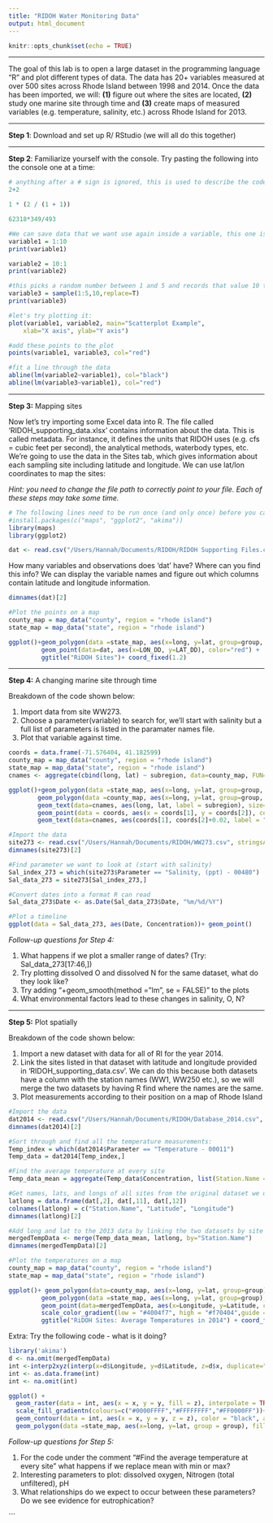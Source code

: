 ```yaml
---
title: "RIDOH Water Monitoring Data"
output: html_document
---
```


```r
knitr::opts_chunk$set(echo = TRUE)
```
____________________________________________________________________________________________________

The goal of this lab is to open a large dataset in the programming language "R" and plot different types of data. The data has 20+ variables measured at over 500 sites across Rhode Island between 1998 and 2014. Once the data has been imported, we will: **(1)** figure out where the sites are located, **(2)** study one marine site through time and **(3)** create maps of measured variables (e.g. temperature, salinity, etc.) across Rhode Island for 2013.

____________________________________________________________________________________________________

**Step 1**: Download and set up R/ RStudio (we will all do this together)

_____________________________________________________________________________________________________

**Step 2**: Familiarize yourself with the console. Try pasting the following into the console one at a time: 

```r
# anything after a # sign is ignored, this is used to describe the code
2+2

1 * (2 / (1 + 1))

62318*349/493

#We can save data that we want use again inside a variable, this one is called 'variable1'
variable1 = 1:10
print(variable1)

variable2 = 10:1
print(variable2)

#this picks a random number between 1 and 5 and records that value 10 times
variable3 = sample(1:5,10,replace=T) 
print(variable3) 

#let's try plotting it:
plot(variable1, variable2, main="Scatterplot Example", 
  	xlab="X axis", ylab="Y axis")

#add these points to the plot
points(variable1, variable3, col="red") 

#fit a line through the data
abline(lm(variable2~variable1), col="black") 
abline(lm(variable3~variable1), col="red") 
```

_____________________________________________________________________________________________________

**Step 3:** Mapping sites

Now let's try importing some Excel data into R. The file called 'RIDOH_supporting_data.xlsx' contains information about the data. This is called metadata. For instance, it defines the units that RIDOH uses (e.g. cfs = cubic feet per second), the analytical methods, waterbody types, etc. We're going to use the data in the Sites tab, which gives information about each sampling site including latitude and longitude. We can use lat/lon coordinates to map the sites:

*Hint: you need to change the file path to correctly point to your file. Each of these steps may take some time.*

```r
# The following lines need to be run once (and only once) before you can continue
#install.packages(c("maps", "ggplot2", "akima"))
library(maps)
library(ggplot2)

dat <- read.csv("/Users/Hannah/Documents/RIDOH/RIDOH Supporting Files.csv",header=TRUE, stringsAsFactors=FALSE)
```

How many variables and observations does 'dat' have? Where can you find this info? We can display the variable names and figure out which columns contain latitude and longitude information.
 
```r
dimnames(dat)[2]
```

```r
#Plot the points on a map
county_map = map_data("county", region = "rhode island")
state_map = map_data("state", region = "rhode island")

ggplot()+geom_polygon(data =state_map, aes(x=long, y=lat, group=group, col="red")) +
         geom_point(data=dat, aes(x=LON_DD, y=LAT_DD), color="red") +
         ggtitle("RiDOH Sites")+ coord_fixed(1.2)

```

____________________________________________________________________________________________________

**Step 4:** A changing marine site through time

Breakdown of the code shown below:

1. Import data from site WW273. 
2. Choose a parameter(variable) to search for, we'll start with salinity but a full list of parameters is listed in the paramater names file. 
3. Plot that variable against time.

```r
coords = data.frame(-71.576404, 41.182599)
county_map = map_data("county", region = "rhode island")
state_map = map_data("state", region = "rhode island")
cnames <- aggregate(cbind(long, lat) ~ subregion, data=county_map, FUN=mean)

ggplot()+geom_polygon(data =state_map, aes(x=long, y=lat, group=group, col="red")) +
        geom_polygon(data =county_map, aes(x=long, y=lat, group=group, col="red")) +
        geom_text(data=cnames, aes(long, lat, label = subregion), size=5) +
        geom_point(data = coords, aes(x = coords[1], y = coords[2]), col = "red", size = 5)+ coord_fixed(1.2)+
        geom_text(data=cnames, aes(coords[1], coords[2]+0.02, label = "WW273"), size=5)+ theme(legend.position="none")
```
```r

#Import the data
site273 <- read.csv("/Users/Hannah/Documents/RIDOH/WW273.csv", stringsAsFactors=F)
dimnames(site273)[2]

#Find parameter we want to look at (start with salinity)
Sal_index_273 = which(site273$Parameter == "Salinity, (ppt) - 00480")
Sal_data_273 = site273[Sal_index_273,]

#Convert dates into a format R can read
Sal_data_273$Date <- as.Date(Sal_data_273$Date, "%m/%d/%Y")
```
```r
#Plot a timeline
ggplot(data = Sal_data_273, aes(Date, Concentration))+ geom_point()

```

*Follow-up questions for Step 4:* 

1. What happens if we plot a smaller range of dates? (Try: Sal_data_273[17:46,])
2. Try plotting dissolved O and dissolved N for the same dataset, what do they look like?
3. Try adding "+geom_smooth(method = "lm", se = FALSE)" to the plots 
4. What environmental factors lead to these changes in salinity, O, N? 

____________________________________________________________________________________________________________________________  

**Step 5:** Plot spatially

Breakdown of the code shown below: 

1. Import a new dataset with data for all of RI for the year 2014.  
2. Link the sites listed in that dataset with latitude and longitude provided in 'RIDOH_supporting_data.csv'. We can do this because both datasets have a column with the station names (WW1, WW250 etc.), so we will merge the two datasets by having R find where the names are the same. 
3. Plot measurements according to their position on a map of Rhode Island

```r

#Import the data
dat2014 <- read.csv("/Users/Hannah/Documents/RIDOH/Database_2014.csv", stringsAsFactors=F)
dimnames(dat2014)[2]

#Sort through and find all the temperature measurements:
Temp_index = which(dat2014$Parameter == "Temperature - 00011")
Temp_data = dat2014[Temp_index,]

#Find the average temperature at every site
Temp_data_mean = aggregate(Temp_data$Concentration, list(Station.Name = Temp_data$Station.Name), mean, na.rm=TRUE)

#Get names, lats, and longs of all sites from the original dataset we used 
latlong = data.frame(dat[,2], dat[,11], dat[,12])
colnames(latlong) = c("Station.Name", "Latitude", "Longitude")
dimnames(latlong)[2]

#Add long and lat to the 2013 data by linking the two datasets by site name
mergedTempData <- merge(Temp_data_mean, latlong, by="Station.Name")
dimnames(mergedTempData)[2]
```
```r
#Plot the temperatures on a map
county_map = map_data("county", region = "rhode island")
state_map = map_data("state", region = "rhode island")

ggplot()+ geom_polygon(data=county_map, aes(x=long, y=lat, group=group)) +
         geom_polygon(data =state_map, aes(x=long, y=lat, group=group), col = "red") +
         geom_point(data=mergedTempData, aes(x=Longitude, y=Latitude, color = x)) +
         scale_color_gradient(low = "#4004f7", high = "#f70404",guide = "colourbar") +
         ggtitle("RiDOH Sites: Average Temperatures in 2014") + coord_fixed(1.2)
```

Extra: Try the following code - what is it doing?

```r
library('akima')
d <- na.omit(mergedTempData)
int <-interp2xyz(interp(x=d$Longitude, y=d$Latitude, z=d$x, duplicate="mean", extrap=TRUE))
int <- as.data.frame(int)
int <- na.omit(int)

ggplot() +
  geom_raster(data = int, aes(x = x, y = y, fill = z), interpolate = TRUE) +
  scale_fill_gradientn(colours=c("#0000FFFF","#FFFFFFFF","#FF0000FF"))+
  geom_contour(data = int, aes(x = x, y = y, z = z), color = "black", alpha = 0.1)+
  geom_polygon(data =state_map, aes(x=long, y=lat, group = group), fill = NA, col = "red") + coord_fixed(1.2)
```

*Follow-up questions for Step 5:* 

1. For the code under the comment "#Find the average temperature at every site" what happens if we replace mean with min or max?
2. Interesting parameters to plot: dissolved oxygen, Nitrogen (total unfiltered), pH
3. What relationships do we expect to occur between these parameters? Do we see evidence for eutrophication?

```
